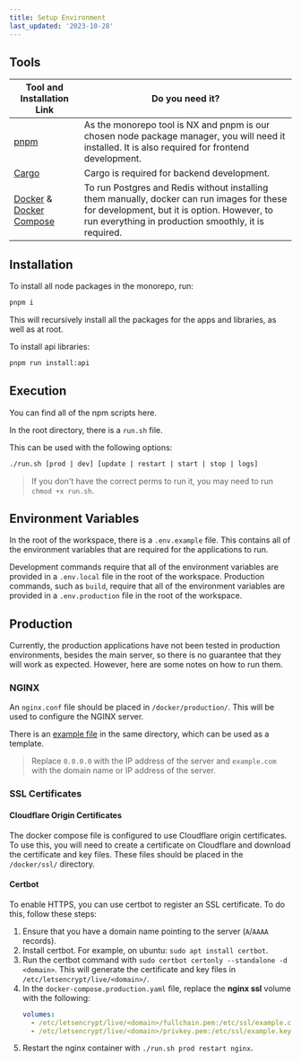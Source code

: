 ```yaml
---
title: Setup Environment
last_updated: '2023-10-28'
---
```


## Tools

| Tool and Installation Link                                                                                     | Do you need it?                                                                                                                                                                                   |
| -------------------------------------------------------------------------------------------------------------- | ------------------------------------------------------------------------------------------------------------------------------------------------------------------------------------------------- |
| [pnpm](https://pnpm.io/installation)                                                                           | As the monorepo tool is NX and pnpm is our chosen node package manager, you will need it installed. It is also required for frontend development.                                                 |
| [Cargo](https://doc.rust-lang.org/cargo/getting-started/installation.html)                                     | Cargo is required for backend development.                                                                                                                                                        |
| [Docker](https://docs.docker.com/engine/install/) & [Docker Compose](https://docs.docker.com/compose/install/) | To run Postgres and Redis without installing them manually, docker can run images for these for development, but it is option. However, to run everything in production smoothly, it is required. |

## Installation

To install all node packages in the monorepo, run:

```bash
pnpm i
```

This will recursively install all the packages for the apps and libraries, as well as at root.

To install api libraries:

```bash
pnpm run install:api
```

## Execution

You can find all of the npm scripts <Link href="/contributing/contributing#npm-scripts">here</Link>.

In the root directory, there is a `run.sh` file.

This can be used with the following options:

```bash
./run.sh [prod | dev] [update | restart | start | stop | logs]
```

> If you don't have the correct perms to run it, you may need to run `chmod +x run.sh`.

## Environment Variables

In the root of the workspace, there is a `.env.example` file. This contains all of the environment variables that are required for the applications to run.

Development commands require that all of the environment variables are provided in a `.env.local` file in the root of the workspace. Production commands, such as `build`, require that all of the environment variables are provided in a `.env.production` file in the root of the workspace.

## Production

Currently, the production applications have not been tested in production environments, besides the main server, so there is no guarantee that they will work as expected. However, here are some notes on how to run them.

### NGINX

An `nginx.conf` file should be placed in `/docker/production/`. This will be used to configure the NGINX server.

There is an [example file](https://github.com/odnlabs/opendevnet/blob/main/docker/production/example.nginx.conf) in the same directory, which can be used as a template.

> Replace `0.0.0.0` with the IP address of the server and `example.com` with the domain name or IP address of the server.

### SSL Certificates

#### Cloudflare Origin Certificates

The docker compose file is configured to use Cloudflare origin certificates. To use this, you will need to create a certificate on Cloudflare and download the certificate and key files. These files should be placed in the `/docker/ssl/` directory.

#### Certbot

To enable HTTPS, you can use certbot to register an SSL certificate. To do this, follow these steps:

1. Ensure that you have a domain name pointing to the server (`A`/`AAAA` records).
2. Install certbot. For example, on ubuntu: `sudo apt install certbot`.
3. Run the certbot command with `sudo certbot certonly --standalone -d <domain>`. This will generate the certificate and key files in `/etc/letsencrypt/live/<domain>/`.
4. In the `docker-compose.production.yaml` file, replace the **nginx ssl** volume with the following:
   ```yaml
   volumes:
     - /etc/letsencrypt/live/<domain>/fullchain.pem:/etc/ssl/example.crt:ro
     - /etc/letsencrypt/live/<domain>/privkey.pem:/etc/ssl/example.key:ro
   ```
5. Restart the nginx container with `./run.sh prod restart nginx`.
